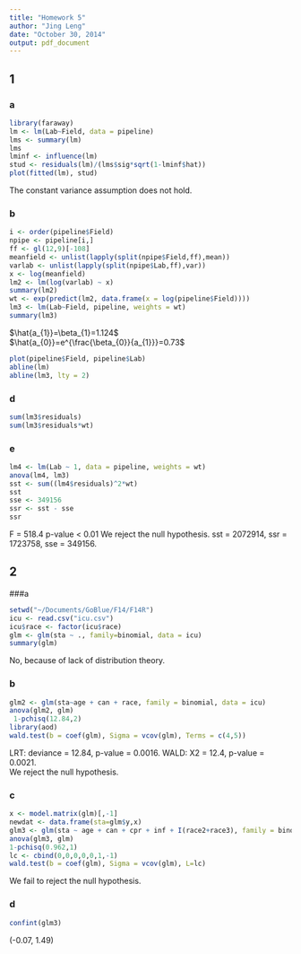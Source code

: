 ```yaml
---
title: "Homework 5"
author: "Jing Leng"
date: "October 30, 2014"
output: pdf_document
---
```


## 1 
### a 
```r
library(faraway)
lm <- lm(Lab~Field, data = pipeline)
lms <- summary(lm)
lms
lminf <- influence(lm)
stud <- residuals(lm)/(lms$sig*sqrt(1-lminf$hat))
plot(fitted(lm), stud)
``` 
  
The constant variance assumption does not hold. 

### b 
```r
i <- order(pipeline$Field)
npipe <- pipeline[i,]
ff <- gl(12,9)[-108]
meanfield <- unlist(lapply(split(npipe$Field,ff),mean))
varlab <- unlist(lapply(split(npipe$Lab,ff),var))
x <- log(meanfield)
lm2 <- lm(log(varlab) ~ x)
summary(lm2)
wt <- exp(predict(lm2, data.frame(x = log(pipeline$Field))))
lm3 <- lm(Lab~Field, pipeline, weights = wt)
summary(lm3)
```

  
$\hat{a_{1}}=\beta_{1}=1.124$  
$\hat{a_{0}}=e^{\frac{\beta_{0}}{a_{1}}}=0.73$ 
```r
plot(pipeline$Field, pipeline$Lab)
abline(lm)
abline(lm3, lty = 2)
```

### d 
```r
sum(lm3$residuals)
sum(lm3$residuals*wt)
```

### e
```r
lm4 <- lm(Lab ~ 1, data = pipeline, weights = wt)
anova(lm4, lm3)
sst <- sum((lm4$residuals)^2*wt)
sst
sse <- 349156
ssr <- sst - sse
ssr
```
  
F = 518.4
p-value < 0.01
We reject the null hypothesis. 
sst = 2072914, ssr = 1723758, sse = 349156. 

## 2 
###a 
```r
setwd("~/Documents/GoBlue/F14/F14R")
icu <- read.csv("icu.csv")
icu$race <- factor(icu$race)
glm <- glm(sta ~ ., family=binomial, data = icu)
summary(glm)
```
  
No, because of lack of distribution theory. 

### b 
```r
glm2 <- glm(sta~age + can + race, family = binomial, data = icu)
anova(glm2, glm)
 1-pchisq(12.84,2)
library(aod)
wald.test(b = coef(glm), Sigma = vcov(glm), Terms = c(4,5))
```
  
  LRT: deviance = 12.84, p-value = 0.0016. 
  WALD: X2 = 12.4, p-value = 0.0021.  
  We reject the null hypothesis. 


### c
```r
x <- model.matrix(glm)[,-1]
newdat <- data.frame(sta=glm$y,x)
glm3 <- glm(sta ~ age + can + cpr + inf + I(race2+race3), family = binomial, data = newdat)
anova(glm3, glm)
1-pchisq(0.962,1)
lc <- cbind(0,0,0,0,0,1,-1)
wald.test(b = coef(glm), Sigma = vcov(glm), L=lc)
```
  
  We fail to reject the null hypothesis. 
  
### d 
```r
confint(glm3)
```
(-0.07, 1.49)
